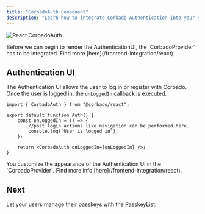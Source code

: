 ```yaml
---
title: "CorbadoAuth Component"
description: "Learn how to integrate Corbado Authentication into your React application."
---
```



![React CorbadoAuth](/images/frontend-integration/ui-components/corbado-auth/corbadoauth-component-dark.webp)

<Warning>
    Before we can begin to render the AuthenticationUI, the `CorbadoProvider` has to be integrated.
    Find more [here](/frontend-integration/react).
</Warning>

## Authentication UI

The Authentication UI allows the user to log in or register with Corbado.
Once the user is logged in, the `onLoggedIn` callback is executed.

```tsx components/Auth.tsx
import { CorbadoAuth } from "@corbado/react";

export default function Auth() {
    const onLoggedIn = () => {
        //post login actions like navigation can be performed here.
        console.log("User is logged in");
    };

    return <CorbadoAuth onLoggedIn={onLoggedIn} />;
}
```

<Note>
    You customize the appearance of the Authentication UI in the `CorbadoProvider`.
    Find more info [here](/frontend-integration/react).
</Note>

<StylingTranslationCards />

## Next

Let your users manage their passkeys with the [PasskeyList](/frontend-integration/react/passkeylist).